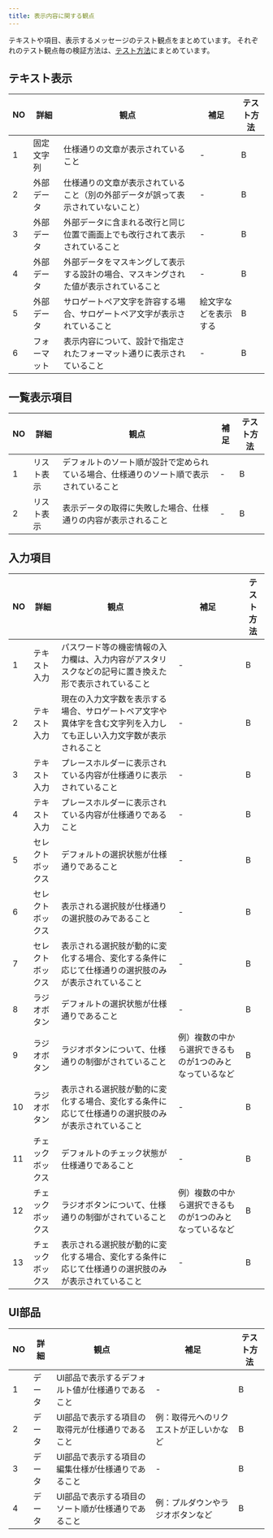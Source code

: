 ```yaml
---
title: 表示内容に関する観点
---
```


テキストや項目、表示するメッセージのテスト観点をまとめています。
それぞれのテスト観点毎の検証方法は、[テスト方法](../functional-testing.mdx#テスト方法)にまとめています。

## テキスト表示

| NO | 詳細 | 観点 | 補足 | テスト方法 |
| --- | --- | --- | --- | --- |
| 1 | 固定文字列 | 仕様通りの文章が表示されていること | - | B |
| 2 | 外部データ | 仕様通りの文章が表示されていること（別の外部データが誤って表示されていないこと） | - | B |
| 3 | 外部データ | 外部データに含まれる改行と同じ位置で画面上でも改行されて表示されていること | - | B |
| 4 | 外部データ | 外部データをマスキングして表示する設計の場合、マスキングされた値が表示されていること | - | B |
| 5 | 外部データ | サロゲートペア文字を許容する場合、サロゲートペア文字が表示されていること | 絵文字などを表示する | B |
| 6 | フォーマット | 表示内容について、設計で指定されたフォーマット通りに表示されていること | - | B |

## 一覧表示項目

| NO | 詳細 | 観点 | 補足 | テスト方法 |
| --- | --- | --- | --- | --- |
| 1 | リスト表示 | デフォルトのソート順が設計で定められている場合、仕様通りのソート順で表示されていること | - | B |
| 2 | リスト表示 | 表示データの取得に失敗した場合、仕様通りの内容が表示されること | - | B |

## 入力項目

| NO | 詳細 | 観点 | 補足 | テスト方法 |
| --- | --- | --- | --- | --- |
| 1 | テキスト入力 | パスワード等の機密情報の入力欄は、入力内容がアスタリスクなどの記号に置き換えた形で表示されていること | - | B |
| 2 | テキスト入力 | 現在の入力文字数を表示する場合、サロゲートペア文字や異体字を含む文字列を入力しても正しい入力文字数が表示されること | - | B |
| 3 | テキスト入力 | プレースホルダーに表示されている内容が仕様通りに表示されていること | - | B |
| 4 | テキスト入力 | プレースホルダーに表示されている内容が仕様通りであること | - | B |
| 5 | セレクトボックス | デフォルトの選択状態が仕様通りであること | - | B |
| 6 | セレクトボックス | 表示される選択肢が仕様通りの選択肢のみであること | - | B |
| 7 | セレクトボックス | 表示される選択肢が動的に変化する場合、変化する条件に応じて仕様通りの選択肢のみが表示されていること | - | B |
| 8 | ラジオボタン | デフォルトの選択状態が仕様通りであること | - | B |
| 9 | ラジオボタン | ラジオボタンについて、仕様通りの制御がされていること | 例）複数の中から選択できるものが1つのみとなっているなど | B |
| 10 | ラジオボタン | 表示される選択肢が動的に変化する場合、変化する条件に応じて仕様通りの選択肢のみが表示されていること | - | B |
| 11 | チェックボックス | デフォルトのチェック状態が仕様通りであること | - | B |
| 12 | チェックボックス | ラジオボタンについて、仕様通りの制御がされていること | 例）複数の中から選択できるものが1つのみとなっているなど | B |
| 13 | チェックボックス | 表示される選択肢が動的に変化する場合、変化する条件に応じて仕様通りの選択肢のみが表示されていること | - | B |

## UI部品

| NO | 詳細 | 観点 | 補足 | テスト方法 |
| --- | --- | --- | --- | --- |
| 1 | データ | UI部品で表示するデフォルト値が仕様通りであること | - | B |
| 2 | データ | UI部品で表示する項目の取得元が仕様通りであること | 例：取得元へのリクエストが正しいかなど | B |
| 3 | データ | UI部品で表示する項目の編集仕様が仕様通りであること | - | B |
| 4 | データ | UI部品で表示する項目のソート順が仕様通りであること | 例：プルダウンやラジオボタンなど | B |
